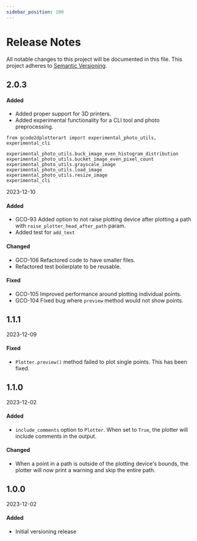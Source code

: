 ```yaml
---
sidebar_position: 100
---
```

# Release Notes

All notable changes to this project will be documented in this file. This project adheres to [Semantic Versioning](https://semver.org/).

<!-- 

## X.X.X

YYYY-MM-DD

#### Added
-

#### Changed
-

#### Fixed
- 

 -->

## 

## 2.0.3

#### Added
- Added proper support for 3D printers.
- Added experimental functionality for a CLI tool and photo preprocessing.
```
from gcode2dplotterart import experimental_photo_utils, experimental_cli

experimental_photo_utils.buck_image_even_histogram_distribution
experimental_photo_utils.bucket_image_even_pixel_count
experimental_photo_utils.grayscale_image
experimental_photo_utils.load_image
experimental_photo_utils.resize_image
experimental_cli
```

2023-12-10

#### Added
- GCO-93 Added option to not raise plotting device after plotting a path with `raise_plotter_head_after_path` param.
- Added test for `add_text`

#### Changed
- GCO-106 Refactored code to have smaller files.
- Refactored test boilerplate to be reusable. 

#### Fixed
- GCO-105 Improved performance around plotting individual points.
- GCO-104 Fixed bug where `preview` method would not show points.


## 1.1.1

2023-12-09

#### Fixed
- `Plotter.preview()` method failed to plot single points. This has been fixed.

## 1.1.0

2023-12-02

#### Added
- `include_comments` option to `Plotter`. When set to `True`, the plotter will include comments in the output.

#### Changed
- When a point in a path is outside of the plotting device's bounds, the plotter will now print a warning and skip the entire path.

## 1.0.0

2023-12-02

#### Added
- Initial versioning release
